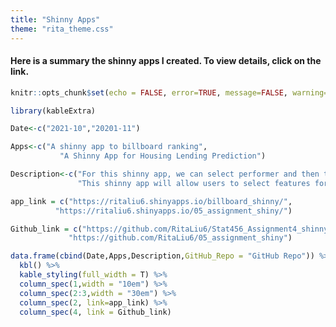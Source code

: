 ```yaml
---
title: "Shinny Apps"
theme: "rita_theme.css"
---
```


#### Here is a summary the shinny apps I created. To view details, click on the link. 

```r
knitr::opts_chunk$set(echo = FALSE, error=TRUE, message=FALSE, warning=FALSE)
```

```r
library(kableExtra)
```

```r
Date<-c("2021-10","20201-11")
```

```r
Apps<-c("A shinny app to billboard ranking",
           "A Shinny App for Housing Lending Prediction")
```

```r
Description<-c("For this shinny app, we can select performer and then their individual songs to see how that song ranked in billboard in 2021.",
               "This shinny app will allow users to select features for a house and show the Ceteris Perabus Profile plot of a lasso model that predicts the condition of the house.")
```

```r
app_link = c("https://ritaliu6.shinyapps.io/billboard_shinny/",
          "https://ritaliu6.shinyapps.io/05_assignment_shiny/")
```

```r
Github_link = c("https://github.com/RitaLiu6/Stat456_Assignment4_shinny",
             "https://github.com/RitaLiu6/05_assignment_shiny")
```

```r
data.frame(cbind(Date,Apps,Description,GitHub_Repo = "GitHub Repo")) %>% 
  kbl() %>% 
  kable_styling(full_width = T) %>% 
  column_spec(1,width = "10em") %>% 
  column_spec(2:3,width = "30em") %>% 
  column_spec(2, link=app_link) %>% 
  column_spec(4, link = Github_link)
```